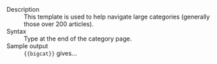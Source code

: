 ;Description
:This template is used to help navigate large categories (generally those over 200 articles).
;Syntax
:Type <code>{{t|bigcat}}</code> at the end of the category page.
;Sample output
:<code><nowiki>{{bigcat}}</nowiki></code> gives...

{{bigcat}}

<includeonly>[[Category:Category templates|{{PAGENAME}}]]</includeonly><noinclude>[[Category:Template documentation|{{PAGENAME}}]]</noinclude>